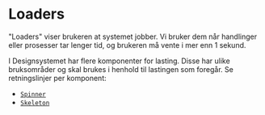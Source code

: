 

<Meta title="Komponenter/Loaders" />

# Loaders

"Loaders" viser brukeren at systemet jobber. Vi bruker dem når handlinger eller prosesser tar lenger tid, og brukeren må vente i mer enn 1 sekund.

I Designsystemet har flere komponenter for lasting. Disse har ulike bruksområder og skal brukes i henhold til lastingen som foregår. Se retningslinjer per komponent: 
- [`Spinner`](/docs/komponenter-loaders-spinner--docs)
- [`Skeleton`](/docs/komponenter-loaders-skeleton--docs)


